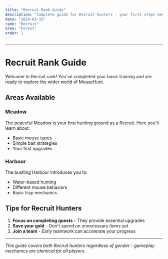 ```yaml
---
title: "Recruit Rank Guide"
description: "Complete guide for Recruit hunters - your first steps beyond Novice"
date: "2024-01-15"
rank: "Recruit"
area: "Forest"
order: 1
---
```



---

# Recruit Rank Guide

Welcome to Recruit rank! You've completed your basic training and are ready to explore the wider world of MouseHunt.

## Areas Available

### Meadow
The peaceful Meadow is your first hunting ground as a Recruit. Here you'll learn about:
- Basic mouse types
- Simple bait strategies
- Your first upgrades

### Harbour
The bustling Harbour introduces you to:
- Water-based hunting
- Different mouse behaviors
- Basic trap mechanics

## Tips for Recruit Hunters

1. **Focus on completing quests** - They provide essential upgrades
2. **Save your gold** - Don't spend on unnecessary items yet
3. **Join a team** - Early teamwork can accelerate your progress

---

*This guide covers both Recruit hunters regardless of gender - gameplay mechanics are identical for all players.*
